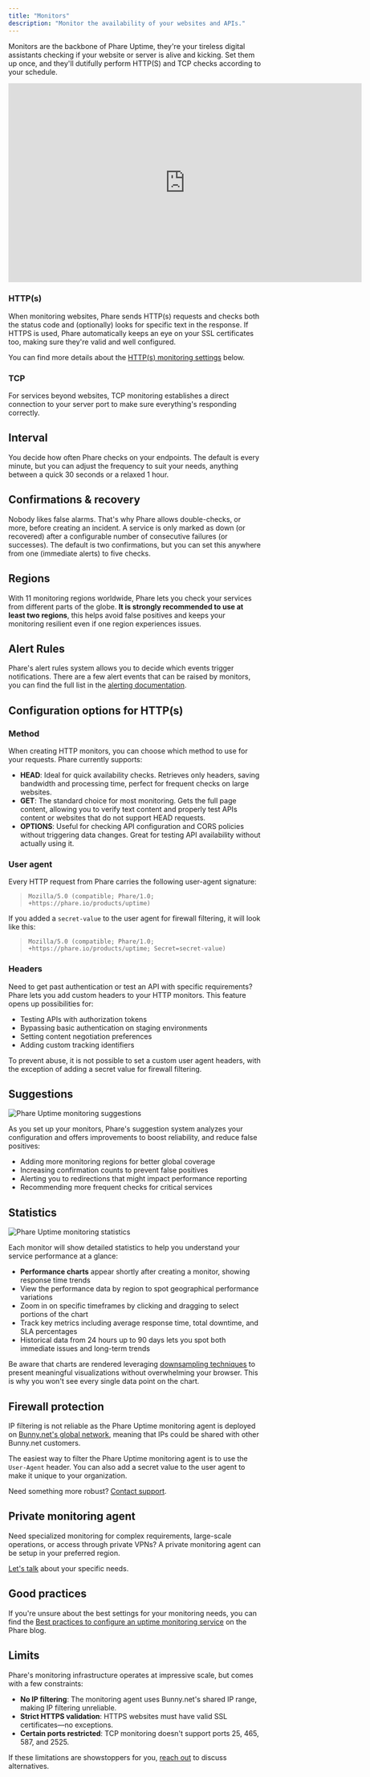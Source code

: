 ```yaml
---
title: "Monitors"
description: "Monitor the availability of your websites and APIs."
---
```


Monitors are the backbone of Phare Uptime, they're your tireless digital assistants checking if your website or server is alive and kicking. Set them up once, and they'll dutifully perform HTTP(S) and TCP checks according to your schedule.

<Frame>
    <iframe
        width="704"
        height="396"
        frameborder="0"
        title="Create a new monitor"
        src="https://iframe.mediadelivery.net/embed/238508/2f903d7c-82ae-490b-a37c-9e6e7bcf446b?autoplay=false&loop=true&muted=true&preload=true&responsive=true"
        loading="lazy"
        allow="accelerometer;gyroscope;autoplay;encrypted-media;picture-in-picture;fullscreen"
        allowfullscreen
    ></iframe>
</Frame>

### HTTP(s)

When monitoring websites, Phare sends HTTP(s) requests and checks both the status code and (optionally) looks for specific text in the response. If HTTPS is used, Phare automatically keeps an eye on your SSL certificates too, making sure they're valid and well configured.

You can find more details about the [HTTP(s) monitoring settings](#configuration-options-for-https) below.

### TCP

For services beyond websites, TCP monitoring establishes a direct connection to your server port to make sure everything's responding correctly.

## Interval

You decide how often Phare checks on your endpoints. The default is every minute, but you can adjust the frequency to suit your needs, anything between a quick 30 seconds or a relaxed 1 hour.

## Confirmations & recovery

Nobody likes false alarms. That's why Phare allows double-checks, or more, before creating an incident. A service is only marked as down (or recovered) after a configurable number of consecutive failures (or successes). The default is two confirmations, but you can set this anywhere from one (immediate alerts) to five checks.

## Regions

With 11 monitoring regions worldwide, Phare lets you check your services from different parts of the globe. **It is strongly recommended to use at least two regions**, this helps avoid false positives and keeps your monitoring resilient even if one region experiences issues.

## Alert Rules

Phare's alert rules system allows you to decide which events trigger notifications. There are a few alert events that can be raised by monitors, you can find the full list in the [alerting documentation](/uptime/alerting).

## Configuration options for HTTP(s)

### Method

When creating HTTP monitors, you can choose which method to use for your requests. Phare currently supports:

- **HEAD**: Ideal for quick availability checks. Retrieves only headers, saving bandwidth and processing time, perfect for frequent checks on large websites.
- **GET**: The standard choice for most monitoring. Gets the full page content, allowing you to verify text content and properly test APIs content or websites that do not support HEAD requests.
- **OPTIONS**: Useful for checking API configuration and CORS policies without triggering data changes. Great for testing API availability without actually using it.

### User agent

Every HTTP request from Phare carries the following user-agent signature:

> `Mozilla/5.0 (compatible; Phare/1.0; +https://phare.io/products/uptime)`

If you added a `secret-value` to the user agent for firewall filtering, it will look like this:

> `Mozilla/5.0 (compatible; Phare/1.0; +https://phare.io/products/uptime; Secret=secret-value)`

### Headers

Need to get past authentication or test an API with specific requirements? Phare lets you add custom headers to your HTTP monitors. This feature opens up possibilities for:

- Testing APIs with authorization tokens
- Bypassing basic authentication on staging environments
- Setting content negotiation preferences
- Adding custom tracking identifiers

<Info>
  To prevent abuse, it is not possible to set a custom user agent headers, with the exception of adding a secret value for firewall filtering.
</Info>

## Suggestions

<Frame>
    <img
        src="/images/uptime/monitors/uptime-monitor-suggestions.webp"
        alt="Phare Uptime monitoring suggestions"
    />
</Frame>

As you set up your monitors, Phare's suggestion system analyzes your configuration and offers improvements to boost reliability, and reduce false positives:

- Adding more monitoring regions for better global coverage
- Increasing confirmation counts to prevent false positives
- Alerting you to redirections that might impact performance reporting
- Recommending more frequent checks for critical services

## Statistics

<Frame>
    <img
        src="/images/uptime/monitors/uptime-monitoring-statistics.webp"
        alt="Phare Uptime monitoring statistics"
    />
</Frame>

Each monitor will show detailed statistics to help you understand your service performance at a glance:

- **Performance charts** appear shortly after creating a monitor, showing response time trends
- View the performance data by region to spot geographical performance variations
- Zoom in on specific timeframes by clicking and dragging to select portions of the chart
- Track key metrics including average response time, total downtime, and SLA percentages
- Historical data from 24 hours up to 90 days lets you spot both immediate issues and long-term trends

Be aware that charts are rendered leveraging [downsampling techniques](https://phare.io/blog/downsampling-time-series-data/) to present meaningful visualizations without overwhelming your browser. This is why you won't see every single data point on the chart.

## Firewall protection

IP filtering is not reliable as the Phare Uptime monitoring agent is deployed on [Bunny.net's global network](https://bunnycdn.com/api/system/edgeserverlist), meaning that IPs could be shared with other Bunny.net customers.

The easiest way to filter the Phare Uptime monitoring agent is to use the `User-Agent` header. You can also add a secret value to the user agent to make it unique to your organization.

Need something more robust? [Contact support](https://phare.io/contact).

## Private monitoring agent

Need specialized monitoring for complex requirements, large-scale operations, or access through private VPNs? A private monitoring agent can be setup in your preferred region.

[Let's talk](https://phare.io/contact) about your specific needs.

## Good practices

If you're unsure about the best settings for your monitoring needs, you can find the [Best practices to configure an uptime monitoring service](https://phare.io/blog/best-practices-to-configure-an-uptime-monitoring-service/) on the Phare blog.

## Limits

Phare's monitoring infrastructure operates at impressive scale, but comes with a few constraints:

- **No IP filtering**: The monitoring agent uses Bunny.net's shared IP range, making IP filtering unreliable.
- **Strict HTTPS validation**: HTTPS websites must have valid SSL certificates—no exceptions.
- **Certain ports restricted**: TCP monitoring doesn't support ports 25, 465, 587, and 2525.

If these limitations are showstoppers for you, [reach out](https://phare.io/contact) to discuss alternatives.
